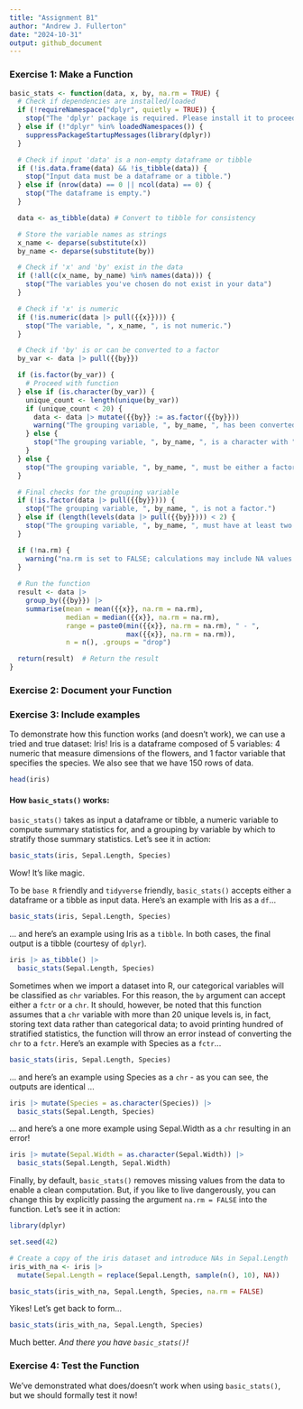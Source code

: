 ```yaml
---
title: "Assignment B1"
author: "Andrew J. Fullerton"
date: "2024-10-31"
output: github_document
---
```



### Exercise 1: Make a Function
```r
basic_stats <- function(data, x, by, na.rm = TRUE) {
  # Check if dependencies are installed/loaded
  if (!requireNamespace("dplyr", quietly = TRUE)) {
    stop("The 'dplyr' package is required. Please install it to proceed.")
  } else if (!"dplyr" %in% loadedNamespaces()) {
    suppressPackageStartupMessages(library(dplyr))
  }

  # Check if input 'data' is a non-empty dataframe or tibble
  if (!is.data.frame(data) && !is_tibble(data)) {
    stop("Input data must be a dataframe or a tibble.")
  } else if (nrow(data) == 0 || ncol(data) == 0) {
    stop("The dataframe is empty.")
  }

  data <- as_tibble(data) # Convert to tibble for consistency

  # Store the variable names as strings
  x_name <- deparse(substitute(x))
  by_name <- deparse(substitute(by))

  # Check if 'x' and 'by' exist in the data
  if (!all(c(x_name, by_name) %in% names(data))) {
    stop("The variables you've chosen do not exist in your data")
  }

  # Check if 'x' is numeric
  if (!is.numeric(data |> pull({{x}}))) {
    stop("The variable, ", x_name, ", is not numeric.")
  }

  # Check if 'by' is or can be converted to a factor
  by_var <- data |> pull({{by}})

  if (is.factor(by_var)) {
    # Proceed with function
  } else if (is.character(by_var)) {
    unique_count <- length(unique(by_var))
    if (unique_count < 20) {
      data <- data |> mutate({{by}} := as.factor({{by}}))
      warning("The grouping variable, ", by_name, ", has been converted to a factor with ", unique_count, " levels.")
    } else {
      stop("The grouping variable, ", by_name, ", is a character with ", unique_count, " unique values and is not suitable for conversion to a factor.")
    }
  } else {
    stop("The grouping variable, ", by_name, ", must be either a factor or a character.")
  }

  # Final checks for the grouping variable
  if (!is.factor(data |> pull({{by}}))) {
    stop("The grouping variable, ", by_name, ", is not a factor.")
  } else if (length(levels(data |> pull({{by}}))) < 2) {
    stop("The grouping variable, ", by_name, ", must have at least two levels.")
  }

  if (!na.rm) {
    warning("na.rm is set to FALSE; calculations may include NA values. Seems like you like to live dangerously...")
  }
  
  # Run the function
  result <- data |> 
    group_by({{by}}) |> 
    summarise(mean = mean({{x}}, na.rm = na.rm),
              median = median({{x}}, na.rm = na.rm),
              range = paste0(min({{x}}, na.rm = na.rm), " - ",
                             max({{x}}, na.rm = na.rm)),
              n = n(), .groups = "drop")

  return(result)  # Return the result
}

```

### Exercise 2: Document your Function

### Exercise 3: Include examples
To demonstrate how this function works (and doesn't work), we can use a tried and true dataset: Iris! Iris is a dataframe composed of 5 variables: 4 numeric that measure dimensions of the flowers, and 1 factor variable that specifies the species. We also see that we have 150 rows of data.

```r
head(iris)
```

#### How `basic_stats()` works:
`basic_stats()` takes as input a dataframe or tibble, a numeric variable to compute summary statistics for, and a grouping by variable by which to stratify those summary statistics. Let's see it in action:
```r
basic_stats(iris, Sepal.Length, Species)
```
Wow! It's like magic.

To be `base R` friendly and `tidyverse` friendly, `basic_stats()` accepts either a dataframe or a tibble as input data. Here's an example with Iris as a `df`...
```r
basic_stats(iris, Sepal.Length, Species)
```

... and here's an example using Iris as a `tibble`. In both cases, the final output is a tibble (courtesy of `dplyr`).
```r
iris |> as_tibble() |>
  basic_stats(Sepal.Length, Species)
```

Sometimes when we import a dataset into R, our categorical variables will be classified as `chr` variables. For this reason, the `by` argument can accept either a `fctr` or a `chr`. It should, however, be noted that this function assumes that a `chr` variable with more than 20 unique levels is, in fact, storing text data rather than categorical data; to avoid printing hundred of stratified statistics, the function will throw an error instead of converting the `chr` to a `fctr`. Here's an example with Species as a `fctr`...
```r
basic_stats(iris, Sepal.Length, Species)
```

... and here's an example using Species as a `chr` - as you can see, the outputs are identical ...
```r
iris |> mutate(Species = as.character(Species)) |>
  basic_stats(Sepal.Length, Species)
```

... and here's a one more example using Sepal.Width as a `chr` resulting in an error!
```r
iris |> mutate(Sepal.Width = as.character(Sepal.Width)) |>
  basic_stats(Sepal.Length, Sepal.Width)
```

Finally, by default, `basic_stats()` removes missing values from the data to enable a clean computation. But, if you like to live dangerously, you can change this by explicitly passing the argument `na.rm = FALSE` into the function. Let's see it in action:
```r
library(dplyr)

set.seed(42)

# Create a copy of the iris dataset and introduce NAs in Sepal.Length
iris_with_na <- iris |>
  mutate(Sepal.Length = replace(Sepal.Length, sample(n(), 10), NA))

basic_stats(iris_with_na, Sepal.Length, Species, na.rm = FALSE)
```

Yikes! Let's get back to form...
```r
basic_stats(iris_with_na, Sepal.Length, Species)
```

Much better. _And there you have `basic_stats()`!_

### Exercise 4: Test the Function
We've demonstrated what does/doesn't work when using `basic_stats()`, but we should formally test it now!
```r

```






